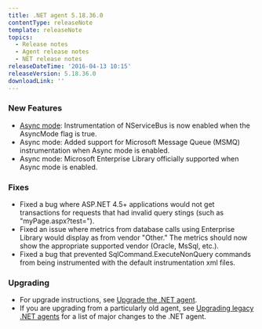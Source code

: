 ```yaml
---
title: .NET agent 5.18.36.0
contentType: releaseNote
template: releaseNote
topics:
  - Release notes
  - Agent release notes
  - NET release notes
releaseDateTime: '2016-04-13 10:15'
releaseVersion: 5.18.36.0
downloadLink: ''
---
```


### New Features

* [Async mode](https://docs.newrelic.com/docs/agents/net-agent/features/async-mode-net): Instrumentation of NServiceBus is now enabled when the AsyncMode flag is true.
* Async mode: Added support for Microsoft Message Queue (MSMQ) instrumentation when Async mode is enabled.
* Async mode: Microsoft Enterprise Library officially supported when Async mode is enabled.

### Fixes

* Fixed a bug where ASP.NET 4.5+ applications would not get transactions for requests that had invalid query stings (such as "myPage.aspx?test=").
* Fixed an issue where metrics from database calls using Enterprise Library would display as from vendor "Other." The metrics should now show the appropriate supported vendor (Oracle, MsSql, etc.).
* Fixed a bug that prevented SqlCommand.ExecuteNonQuery commands from being instrumented with the default instrumentation xml files.

### Upgrading

* For upgrade instructions, see [Upgrade the .NET agent](/docs/agents/net-agent/installation-configuration/upgrade-net-agent#updating_net).
* If you are upgrading from a particularly old agent, see [Upgrading legacy .NET agents](/docs/agents/net-agent/troubleshooting/upgrading-legacy-net-agents) for a list of major changes to the .NET agent.
